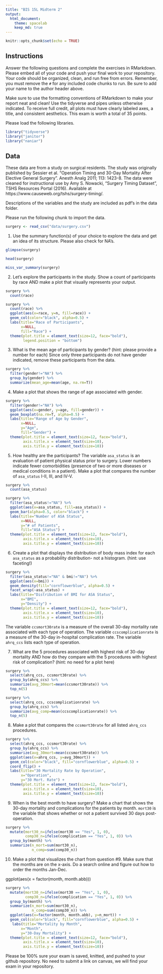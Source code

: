 ```yaml
---
title: "BIS 15L Midterm 2"
output:
  html_document: 
    theme: spacelab
    keep_md: true
---
```


```r
knitr::opts_chunk$set(echo = TRUE)
```

## Instructions
Answer the following questions and complete the exercises in RMarkdown. Please embed all of your code and push your final work to your repository. Your code should be organized, clean, and run free from errors. Remember, you must remove the `#` for any included code chunks to run. Be sure to add your name to the author header above.  

Make sure to use the formatting conventions of RMarkdown to make your report neat and clean! Use the tidyverse and pipes unless otherwise indicated. To receive full credit, all plots must have clearly labeled axes, a title, and consistent aesthetics. This exam is worth a total of 35 points. 

Please load the following libraries.
```r
library("tidyverse")
library("janitor")
library("naniar")
```

## Data
These data are from a study on surgical residents. The study was originally published by Sessier et al. “Operation Timing and 30-Day Mortality After Elective General Surgery”. Anesth Analg 2011; 113: 1423-8. The data were cleaned for instructional use by Amy S. Nowacki, “Surgery Timing Dataset”, TSHS Resources Portal (2016). Available at https://www.causeweb.org/tshs/surgery-timing/.

Descriptions of the variables and the study are included as pdf's in the data folder.  

Please run the following chunk to import the data.
```r
surgery <- read_csv("data/surgery.csv")
```

1. Use the summary function(s) of your choice to explore the data and get an idea of its structure. Please also check for NA's.

```r
glimpse(surgery)
```

```r
head(surgery)
```

```r
miss_var_summary(surgery)
```

2. Let's explore the participants in the study. Show a count of participants by race AND make a plot that visually represents your output.

```r
surgery %>% 
  count(race)
```

```r
surgery %>% 
  count(race) %>% 
  ggplot(aes(x=race, y=n, fill=race)) +
  geom_col(color="black", alpha=0.5) +
  labs(title="Race of Participants",
       x=NULL,
       fill="Race") +
  theme(plot.title = element_text(size=12, face="bold"),
        legend.position = "bottom")
```

3. What is the mean age of participants by gender? (hint: please provide a number for each) Since only three participants do not have gender indicated, remove these participants from the data.

```r
surgery %>% 
  filter(gender!="NA") %>% 
  group_by(gender) %>% 
  summarize(mean_age=mean(age, na.rm=T))
```

4. Make a plot that shows the range of age associated with gender.

```r
surgery %>% 
  filter(gender!="NA") %>% 
  ggplot(aes(x=gender, y=age, fill=gender)) +
  geom_boxplot(na.rm=T, alpha=0.5) +
  labs(title="Range of Age by Gender",
       x=NULL,
       y="Age",
       fill="Gender") +
  theme(plot.title = element_text(size=12, face="bold"),
        axis.title.x = element_text(size=10),
        axis.title.y = element_text(size=10))
```

5. How healthy are the participants? The variable `asa_status` is an evaluation of patient physical status prior to surgery. Lower numbers indicate fewer comorbidities (presence of two or more diseases or medical conditions in a patient). Make a plot that compares the number of `asa_status` I-II, III, and IV-V.

```r
surgery %>% 
  count(asa_status)
```

```r
surgery %>%
  filter(asa_status!="NA") %>% 
  ggplot(aes(x=asa_status, fill=asa_status)) +
  geom_bar(alpha=0.5, color="black") +
  labs(title="Number of ASA Status",
       x=NULL,
       y="# of Patients",
       fill="ASA Status") +
  theme(plot.title = element_text(size=12, face="bold"),
        axis.title.x = element_text(size=10),
        axis.title.y = element_text(size=10))
```

6. Create a plot that displays the distribution of body mass index for each `asa_status` as a probability distribution- not a histogram. (hint: use faceting!)

```r
surgery %>% 
  filter(asa_status!="NA" & bmi!="NA") %>% 
  ggplot(aes(x=bmi)) +
  geom_density(fill="cornflowerblue", alpha=0.5) +
  facet_wrap(~asa_status) +
  labs(title="Distribution of BMI for ASA Status",
       x="BMI",
       y="Density") +
  theme(plot.title = element_text(size=12, face="bold"),
        axis.title.x = element_text(size=10),
        axis.title.y = element_text(size=10))
```

The variable `ccsmort30rate` is a measure of the overall 30-day mortality rate associated with each type of operation. The variable `ccscomplicationrate` is a measure of the 30-day in-hospital complication rate. The variable `ahrq_ccs` lists each type of operation.  

7. What are the 5 procedures associated with highest risk of 30-day mortality AND how do they compare with the 5 procedures with highest risk of complication? (hint: no need for a plot here)

```r
surgery %>% 
  select(ahrq_ccs, ccsmort30rate) %>% 
  group_by(ahrq_ccs) %>% 
  summarize(avg_30mort=mean(ccsmort30rate)) %>% 
  top_n(5)
```

```r
surgery %>% 
  select(ahrq_ccs, ccscomplicationrate) %>% 
  group_by(ahrq_ccs) %>% 
  summarize(avg_comp=mean(ccscomplicationrate)) %>% 
  top_n(5)
```

8. Make a plot that compares the `ccsmort30rate` for all listed `ahrq_ccs` procedures.

```r
surgery %>% 
  select(ahrq_ccs, ccsmort30rate) %>% 
  group_by(ahrq_ccs) %>% 
  summarize(avg_30mort=mean(ccsmort30rate)) %>% 
  ggplot(aes(x=ahrq_ccs, y=avg_30mort)) +
  geom_col(color="black", fill="cornflowerblue", alpha=0.5) +
  coord_flip() +
  labs(title="30 Mortality Rate by Operation",
       x="Operation",
       y="30 Mort. Rate") +
  theme(plot.title = element_text(size=12, face="bold"),
        axis.title.x = element_text(size=10),
        axis.title.y = element_text(size=10))
```

9. When is the best month to have surgery? Make a chart that shows the 30-day mortality and complications for the patients by month. `mort30` is the variable that shows whether or not a patient survived 30 days post-operation.

```r
surgery %>% 
  mutate(mort30_n=ifelse(mort30 == "Yes", 1, 0), 
         comp30_n=ifelse(complication == "Yes", 1, 0)) %>% 
  group_by(month) %>% 
  summarize(n_mort=sum(mort30_n),
            n_comp=sum(comp30_n))
```

10. Make a plot that visualizes the chart from question #9. Make sure that the months are on the x-axis. Do a search online and figure out how to order the months Jan-Dec.

ggplot(aes(x = factor(month, month.abb)))
```r
surgery %>% 
  mutate(mort30_n=ifelse(mort30 == "Yes", 1, 0), 
         comp30_n=ifelse(complication == "Yes", 1, 0)) %>% 
  group_by(month) %>% 
  summarize(n_mort=sum(mort30_n),
            n_comp=sum(comp30_n)) %>% 
  ggplot(aes(x=factor(month, month.abb), y=n_mort)) +
  geom_col(color="black", fill="cornflowerblue", alpha=0.5) +
   labs(title="Mortality by Month",
       x="Month",
       y="30-Day Mortality") +
  theme(plot.title = element_text(size=12, face="bold"),
        axis.title.x = element_text(size=10),
        axis.title.y = element_text(size=10))
```

Please be 100% sure your exam is saved, knitted, and pushed to your github repository. No need to submit a link on canvas, we will find your exam in your repository.